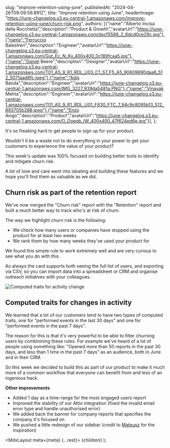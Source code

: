 
slug: "improve-retention-using-june",
publishedAt: "2024-04-26T09:09:59.891Z",
title: "Improve retention using June",
headerImage: "https://june-changelog.s3.eu-central-1.amazonaws.com/improve-retention-using-june/churn-risk.png",
authors: [{"name":"Alberto Incisa della Rocchetta","description":"Product & Growth","avatarUrl":"https://june-changelog.s3.eu-central-1.amazonaws.com/dscf5588_2_6dcd0ce29c.jpg"},{"name":"Ferruccio Balestreri","description":"Engineer","avatarUrl":"https://june-changelog.s3.eu-central-1.amazonaws.com/Gut_Ec_N_Ky_400x400_0c189fcaa5.jpg"},{"name":"Daniel Beere","description":"Designer","avatarUrl":"https://june-changelog.s3.eu-central-1.amazonaws.com/T01_AS_9_R1_RDL_U03_C1_S7_F5_A5_90609690daa6_512_5071aad8fc.jpeg"},{"name":"Adis Banda","description":"Engineer","avatarUrl":"https://june-changelog.s3.eu-central-1.amazonaws.com/IMG_3227_939da5481a.PNG"},{"name":"Vinayak Mehta","description":"Engineer","avatarUrl":"https://june-changelog.s3.eu-central-1.amazonaws.com/T01_AS_9_R1_RDL_U01_F830_FTC_7_94c9c8095b13_512_893705b288.jpeg"},{"name":"Enzo Avigo","description":"Product","avatarUrl":"https://june-changelog.s3.eu-central-1.amazonaws.com/O_Doeqb_IW_400x400_47f624ed6e.jpg"}],
};

It's so freaking hard to get people to sign up for your product.

Wouldn't it be a waste not to do everything in your power to get your customers to experience the value of your product?

This week's update was 100% focused on building better tools to identify and mitigate churn risk.

A lot of love and care went into ideating and building these features and we hope you'll find them as valuable as we did.

## Churn risk as part of the retention report

We've now merged the "Churn risk" report with the "Retention" report and built a much better way to track who's at risk of churn.

The way we highlight churn risk is the following:

- We check how many users or companies have stopped using the product for at least two weeks
- We rank them by how many weeks they've used your product for

We found this simple rule to work extremely well and are very curious to see what you do with this.

As always the card supports both seeing the full list of users, and exporting via CSV, so you can import data into a spreadsheet or CRM and organise outreach initiatives with your colleagues.

![Computed traits for activity change](https://june-changelog.s3.eu-central-1.amazonaws.com/improve-retention-using-june/percentage.png)

## Computed traits for changes in activity

We learned that a lot of our customers tend to have two types of computed traits, one for "performed events in the last 30 days" and one for "performed events in the past 7 days".

The reason for this is that it's very powerful to be able to filter churning users by combinining these rules. For example we've heard of a lot of people using something like: "Opened more than 50 reports in the past 30 days, and less than 1 time in the past 7 days" as an audience, both in June and in their CRM.

So this week we decided to build this as part of our product to make it much more of a common workflow that everyone can benefit from and less of an ingenious hack.

**Other improvements**

- Added 1 day as a time-range for the most engaged users report
- Improved the stability of our Attio integration (fixed the invalid email error type and handle unauthorised error)
- We added back the banner for company reports that specifies the company it's focused on
- We pushed a little redesign of our sidebar (credit to [Mateusz](https://dribbble.com/shots/23085229--Analytics-Dashboard) for the inspiration)

<MdxLayout meta={meta} {...rest}>
{children}
</MdxLayout>
);

